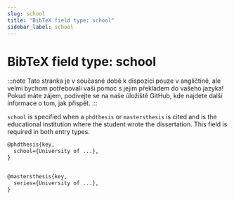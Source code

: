 ```yaml
---
slug: school
title: "BibTeX field type: school"
sidebar_label: school
---
```


# BibTeX field type: school

:::note
Tato stránka je v současné době k dispozici pouze v angličtině, ale velmi bychom potřebovali vaši pomoc s jejím překladem do vašeho jazyka! Pokud máte zájem, podívejte se na naše úložiště GitHub, kde najdete další informace o tom, jak přispět.
:::


`school` is specified when a `phdthesis` or `mastersthesis` is cited and is the educational institution where the student wrote the dissertation. This field is required in both entry types.

```tex
@phdthesis{key,
  school={University of ...},
}


@mastersthesis{key,
  series={University of ...},
}
```

